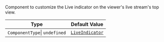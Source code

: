Component to customize the Live indicator on the viewer's live stream's top view.

| Type                          | Default Value                                                                                                                                                     |
| ----------------------------- | ----------------------------------------------------------------------------------------------------------------------------------------------------------------- |
| `ComponentType`\| `undefined` | [`LiveIndicator`](https://github.com/GetStream/stream-video-js/blob/main/packages/react-native-sdk/src/components/Livestream/LiveStreamTopView/LiveIndicator.tsx) |

